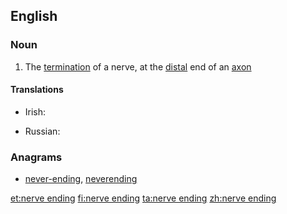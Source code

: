 ==English==

===Noun===
{{en-noun|head=[[nerve]] [[ending]]}}

# The [[termination]] of a nerve, at the [[distal]] end of an [[axon]]

====Translations====
{{trans-top|the termination of a nerve}}
* Irish: {{t|ga|néarcheann|m}}
{{trans-mid}}
* Russian: {{t|ru|не́рвное оконча́ние|n|sc=Cyrl|tr=nérvnoje okončánije}}
{{trans-bottom}}

===Anagrams===
* [[never-ending#English|never-ending]], [[neverending#English|neverending]]

[[et:nerve ending]]
[[fi:nerve ending]]
[[ta:nerve ending]]
[[zh:nerve ending]]